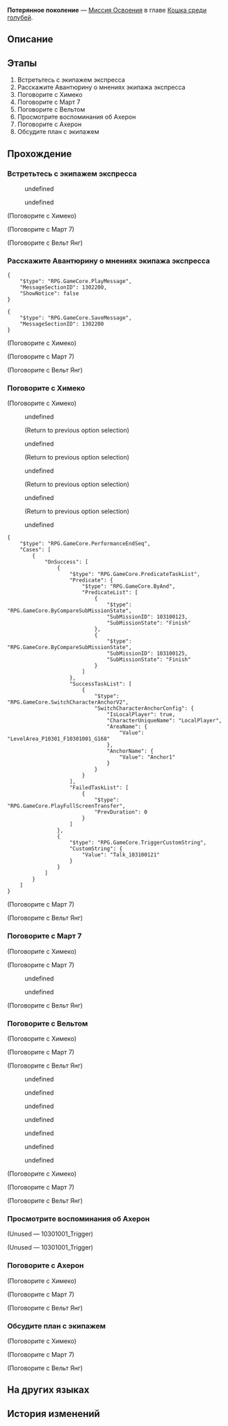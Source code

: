 {{Дополнить|Диалоги.}}
{{Миссия Инфобокс
|id              = 1031001
|Название        = 
|Изображение     = Миссия Освоения Потерянное поколение.png
|Тип             = Миссия Освоения
|События         = 
|Глава           = Кошка среди голубей
|Условия         = Завершена [[Миссия Освоения]] ''[[Дьявол в бархате]]''
|Персонажи       = Вельт; Март 7; Первопроходец; Химеко
|СтартЛокация    = [[Пенакония]] — [[Золотой миг]]
|Локации         = Золотой миг
|Предыдущая      = Дьявол в бархате
|Следующая       = Двойное возмещение
|Награды         = Опыт Освоения*400; Звёздный нефрит*50; Путеводитель путешественника*4; Часокредиты*300; "City Upon a Hill"*1 { text = City upon a Hill }; Кредиты*40 000
}}
'''Потерянное поколение''' — [[Миссия Освоения]] в главе [[Кошка среди голубей]].

==Описание==
{{Описание|Все члены экипажа прибыли в Золотой миг и обменялись с вами информацией. Вдруг забурлили тёмные приливы сна...}}

==Этапы==
# Встретьтесь с экипажем экспресса
# Расскажите Авантюрину о мнениях экипажа экспресса
# Поговорите с Химеко
# Поговорите с Март 7
# Поговорите с Вельтом
# Просмотрите воспоминания об Ахерон
# Поговорите с Ахерон
# Обсудите план с экипажем

==Прохождение==
{{Дополнить}}


===Встретьтесь с экипажем экспресса===
{{Диалог Начало}}
<!--Unknown TalkSentence: 103100001-->
<!--Unknown TalkSentence: 103100002-->
<!--Unknown TalkSentence: 103100003-->
<!--Unknown TalkSentence: 103100004-->
<!--Unknown TalkSentence: 103100005-->
<!--Unknown TalkSentence: 103100006-->
<!--Unknown TalkSentence: 103100007-->
<!--Unknown TalkSentence: 103100008-->
<!--Unknown TalkSentence: 103100009-->
<!--Unknown TalkSentence: 103100010-->
<!--Unknown TalkSentence: 103100011-->
:{{Диалог|Стрелка}} undefined
:<!--Unknown TalkSentence: 103100013-->
:<!--Unknown TalkSentence: 103100014-->
:<!--Unknown TalkSentence: 103100015-->
:<!--Unknown TalkSentence: 103100016-->
:<!--Unknown TalkSentence: 103100017-->
:<!--Unknown TalkSentence: 103100018-->
:<!--Unknown TalkSentence: 103100019-->
:<!--Unknown TalkSentence: 103100020-->
:<!--Unknown TalkSentence: 103100101-->
:<!--Unknown TalkSentence: 103100102-->
:<!--Unknown TalkSentence: 103100103-->
:<!--Unknown TalkSentence: 103100104-->
:<!--Unknown TalkSentence: 103100105-->
:<!--Unknown TalkSentence: 103100106-->
:<!--Unknown TalkSentence: 103100107-->
:<!--Unknown TalkSentence: 103100108-->
:<!--Unknown TalkSentence: 103100109-->
:<!--Unknown TalkSentence: 103100110-->
:<!--Unknown TalkSentence: 103100111-->
:{{Диалог|Стрелка}} undefined
:<!--Unknown TalkSentence: 103100015-->
:<!--Unknown TalkSentence: 103100016-->
:<!--Unknown TalkSentence: 103100017-->
:<!--Unknown TalkSentence: 103100018-->
:<!--Unknown TalkSentence: 103100019-->
:<!--Unknown TalkSentence: 103100020-->
:<!--Unknown TalkSentence: 103100101-->
:<!--Unknown TalkSentence: 103100102-->
:<!--Unknown TalkSentence: 103100103-->
:<!--Unknown TalkSentence: 103100104-->
:<!--Unknown TalkSentence: 103100105-->
:<!--Unknown TalkSentence: 103100106-->
:<!--Unknown TalkSentence: 103100107-->
:<!--Unknown TalkSentence: 103100108-->
:<!--Unknown TalkSentence: 103100109-->
:<!--Unknown TalkSentence: 103100110-->
:<!--Unknown TalkSentence: 103100111-->
<!--Unknown TalkSentence: 103100015-->
<!--Unknown TalkSentence: 103100016-->
<!--Unknown TalkSentence: 103100017-->
<!--Unknown TalkSentence: 103100018-->
<!--Unknown TalkSentence: 103100019-->
<!--Unknown TalkSentence: 103100020-->
<!--Unknown TalkSentence: 103100101-->
<!--Unknown TalkSentence: 103100102-->
<!--Unknown TalkSentence: 103100103-->
<!--Unknown TalkSentence: 103100104-->
<!--Unknown TalkSentence: 103100105-->
<!--Unknown TalkSentence: 103100106-->
<!--Unknown TalkSentence: 103100107-->
<!--Unknown TalkSentence: 103100108-->
<!--Unknown TalkSentence: 103100109-->
<!--Unknown TalkSentence: 103100110-->
<!--Unknown TalkSentence: 103100111-->

;(Поговорите с Химеко)
<!--Unknown TalkSentence: 103101101-->

;(Поговорите с Март 7)
<!--Unknown TalkSentence: 103100701-->

;(Поговорите с Вельт Янг)
<!--Unknown TalkSentence: 103100901-->
{{Диалог Конец}}

===Расскажите Авантюрину о мнениях экипажа экспресса===
{{Диалог Начало}}
<pre>{
	"$type": "RPG.GameCore.PlayMessage",
	"MessageSectionID": 1302200,
	"ShowNotice": false
}</pre>
<!--Unknown TalkSentence: 103100020-->
<pre>{
	"$type": "RPG.GameCore.SaveMessage",
	"MessageSectionID": 1302200
}</pre>

;(Поговорите с Химеко)
<!--Unknown TalkSentence: 103101101-->

;(Поговорите с Март 7)
<!--Unknown TalkSentence: 103100701-->

;(Поговорите с Вельт Янг)
<!--Unknown TalkSentence: 103100901-->
{{Диалог Конец}}

===Поговорите с Химеко===
{{Описание миссии|локация=Золотой миг|Экипаж Звёздного экспресса благополучно прибывает в Золотой миг и обменивается с вами информацией. После бурной дискуссии вы решаете сотрудничать с Авантюрином. Прежде чем планировать следующий шаг, уделите немного времени обсуждению того, что беспокоит каждого.}}
{{Диалог Начало}}


;(Поговорите с Химеко)
:{{tx}}
:{{Диалог|Разговор}} undefined
:<!--Unknown TalkSentence: 103101004-->
::{{tx}}
:;(Return to previous option selection)
:{{Диалог|Разговор}} undefined
:<!--Unknown TalkSentence: 103101006-->
::{{tx}}
:;(Return to previous option selection)
:{{Диалог|Разговор}} undefined
:<!--Unknown TalkSentence: 103101008-->
::{{tx}}
:;(Return to previous option selection)
:{{Диалог|Разговор}} undefined
:<!--Unknown TalkSentence: 103101010-->
::{{tx}}
:;(Return to previous option selection)
:{{Диалог|Выход}} undefined
:<!--Unknown TalkSentence: 103101012-->
::{{tx}}
<pre>{
	"$type": "RPG.GameCore.PerformanceEndSeq",
	"Cases": [
		{
			"OnSuccess": [
				{
					"$type": "RPG.GameCore.PredicateTaskList",
					"Predicate": {
						"$type": "RPG.GameCore.ByAnd",
						"PredicateList": [
							{
								"$type": "RPG.GameCore.ByCompareSubMissionState",
								"SubMissionID": 103100123,
								"SubMissionState": "Finish"
							},
							{
								"$type": "RPG.GameCore.ByCompareSubMissionState",
								"SubMissionID": 103100125,
								"SubMissionState": "Finish"
							}
						]
					},
					"SuccessTaskList": [
						{
							"$type": "RPG.GameCore.SwitchCharacterAnchorV2",
							"SwitchCharacterAnchorConfig": {
								"IsLocalPlayer": true,
								"CharacterUniqueName": "LocalPlayer",
								"AreaName": {
									"Value": "LevelArea_P10301_F10301001_G168"
								},
								"AnchorName": {
									"Value": "Anchor1"
								}
							}
						}
					],
					"FailedTaskList": [
						{
							"$type": "RPG.GameCore.PlayFullScreenTransfer",
							"PrevDuration": 0
						}
					]
				},
				{
					"$type": "RPG.GameCore.TriggerCustomString",
					"CustomString": {
						"Value": "Talk_103100121"
					}
				}
			]
		}
	]
}</pre>

;(Поговорите с Март 7)
<!--Unknown TalkSentence: 103100701-->

;(Поговорите с Вельт Янг)
<!--Unknown TalkSentence: 103100901-->
{{Диалог Конец}}

===Поговорите с Март 7===
{{Диалог Начало}}


;(Поговорите с Химеко)
<!--Unknown TalkSentence: 103101101-->

;(Поговорите с Март 7)
<!--Unknown TalkSentence: 103100601-->
<!--Unknown TalkSentence: 103100602-->
<!--Unknown TalkSentence: 103100603-->
:{{Диалог|Стрелка}} undefined
:<!--Unknown TalkSentence: 103100605-->
:<!--Unknown TalkSentence: 103100606-->
:<!--Unknown TalkSentence: 103100607-->
:<!--Unknown TalkSentence: 103100608-->
::{{tx}}
:{{Диалог|Стрелка}} undefined
:<!--Unknown TalkSentence: 103100607-->
:<!--Unknown TalkSentence: 103100608-->
::{{tx}}
<!--Unknown TalkSentence: 103100607-->
<!--Unknown TalkSentence: 103100608-->
:{{tx}}

;(Поговорите с Вельт Янг)
<!--Unknown TalkSentence: 103100901-->
{{Диалог Конец}}

===Поговорите с Вельтом===
{{Диалог Начало}}


;(Поговорите с Химеко)
<!--Unknown TalkSentence: 103101101-->

;(Поговорите с Март 7)
<!--Unknown TalkSentence: 103100701-->

;(Поговорите с Вельт Янг)
<!--Unknown TalkSentence: 103100801-->
<!--Unknown TalkSentence: 103100802-->
<!--Unknown TalkSentence: 103100803-->
:{{Диалог|Стрелка}} undefined
:{{Диалог|Стрелка}} undefined
:{{Диалог|Стрелка}} undefined
:{{Диалог|Стрелка}} undefined
<!--Unknown TalkSentence: 103100101-->
<!--Unknown TalkSentence: 103100102-->
<!--Unknown TalkSentence: 103100103-->
<!--Unknown TalkSentence: 103100104-->
<!--Unknown TalkSentence: 103100105-->
<!--Unknown TalkSentence: 103100106-->
<!--Unknown TalkSentence: 103100107-->
<!--Unknown TalkSentence: 103100108-->
<!--Unknown TalkSentence: 103100109-->
<!--Unknown TalkSentence: 103100110-->
<!--Unknown TalkSentence: 103100111-->
:{{Диалог|Стрелка}} undefined
:<!--Unknown TalkSentence: 103100113-->
:<!--Unknown TalkSentence: 103100114-->
:<!--Unknown TalkSentence: 103100115-->
:<!--Unknown TalkSentence: 103100116-->
:<!--Unknown TalkSentence: 103100117-->
:<!--Unknown TalkSentence: 103100118-->
:<!--Unknown TalkSentence: 103100119-->
:<!--Unknown TalkSentence: 103100120-->
::{{tx}}
:{{Диалог|Стрелка}} undefined
:<!--Unknown TalkSentence: 103100115-->
:<!--Unknown TalkSentence: 103100116-->
:<!--Unknown TalkSentence: 103100117-->
:<!--Unknown TalkSentence: 103100118-->
:<!--Unknown TalkSentence: 103100119-->
:<!--Unknown TalkSentence: 103100120-->
::{{tx}}
:{{Диалог|Стрелка}} undefined
:<!--Unknown TalkSentence: 103100118-->
:<!--Unknown TalkSentence: 103100119-->
:<!--Unknown TalkSentence: 103100120-->
::{{tx}}
<!--Unknown TalkSentence: 103100118-->
<!--Unknown TalkSentence: 103100119-->
<!--Unknown TalkSentence: 103100120-->
:{{tx}}

;(Поговорите с Химеко)
<!--Unknown TalkSentence: 103101101-->

;(Поговорите с Март 7)
<!--Unknown TalkSentence: 103100701-->

;(Поговорите с Вельт Янг)
<!--Unknown TalkSentence: 103100901-->
{{Диалог Конец}}

===Просмотрите воспоминания об Ахерон===
{{Описание миссии|локация=Отель «Грёзы» (реальность)|Театр действий снова переносится на другой конец Пенаконии. Узнайте, что происходит в тех местах, о которых вам ничего не известно.}}
{{Диалог Начало}}
:{{tx}}
;(Unused &mdash; 10301001_Trigger)
<!--Unknown TalkSentence: 103100201-->
:<!--Unknown TalkSentence: 103100202-->
;(Unused &mdash; 10301001_Trigger)
<!--Unknown TalkSentence: 103100301-->
{{Диалог Конец}}

===Поговорите с Ахерон===
{{Диалог Начало}}
:{{tx}}

;(Поговорите с Химеко)
<!--Unknown TalkSentence: 103101101-->

;(Поговорите с Март 7)
<!--Unknown TalkSentence: 103100701-->

;(Поговорите с Вельт Янг)
<!--Unknown TalkSentence: 103100901-->
{{Диалог Конец}}

===Обсудите план с экипажем===
{{Описание миссии|локация=Золотой миг|Экипаж Звёздного экспресса благополучно прибывает в Золотой миг и обменивается с вами информацией. После бурной дискуссии вы решаете сотрудничать с Авантюрином. Кажется, у каждого члена экипажа есть свои опасения, но пришло время планировать следующий шаг.}}
{{Диалог Начало}}
:{{tx}}

;(Поговорите с Химеко)
<!--Unknown TalkSentence: 103101101-->

;(Поговорите с Март 7)
<!--Unknown TalkSentence: 103100701-->

;(Поговорите с Вельт Янг)
<!--Unknown TalkSentence: 103100901-->
{{Диалог Конец}}

==На других языках==
{{На других языках
|en   = Lost Generation
|zhs  = 迷惘的一代人
|zht  = 迷惘的一代人
|ja   = ロストジェネレーション
|ko   = 잃어버린 세대
|es   = Generación perdida
|fr   = Génération perdue
|ru   = Потерянное поколение
|th   = มนุษย์ที่แสนสับสน
|vi   = Mê Man Một Kiếp Người
|de   = Verwirrte Generation
|id   = Generasi yang Kebingungan
|pt   = Geração Perdida
}}

==История изменений==
{{История изменений|2.7}}
